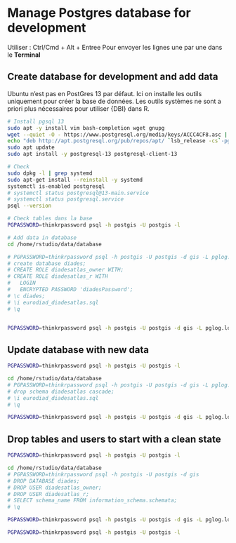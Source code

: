 # Manage Postgres database for development

Utiliser : Ctrl/Cmd + Alt + Entree
Pour envoyer les lignes une par une dans le **Terminal**

## Create database for development and add data

Ubuntu n'est pas en PostGres 13 par défaut.
Ici on installe les outils uniquement pour créer la base de données. 
Les outils systèmes ne sont a priori plus nécessaires pour utiliser {DBI} dans R.

```sh
# Install pgsql 13
sudo apt -y install vim bash-completion wget gnupg
wget --quiet -O - https://www.postgresql.org/media/keys/ACCC4CF8.asc | sudo apt-key add -
echo "deb http://apt.postgresql.org/pub/repos/apt/ `lsb_release -cs`-pgdg main" |sudo tee  /etc/apt/sources.list.d/pgdg.list
sudo apt update
sudo apt install -y postgresql-13 postgresql-client-13

# Check
sudo dpkg -l | grep systemd
sudo apt-get install --reinstall -y systemd
systemctl is-enabled postgresql
# systemctl status postgresql@13-main.service 
# systemctl status postgresql.service 
psql --version

# Check tables dans la base
PGPASSWORD=thinkrpassword psql -h postgis -U postgis -l

# Add data in database
cd /home/rstudio/data/database

# PGPASSWORD=thinkrpassword psql -h postgis -U postgis -d gis -L pglog.log
# create database diades;
# CREATE ROLE diadesatlas_owner WITH;
# CREATE ROLE diadesatlas_r WITH 
# 	LOGIN
# 	ENCRYPTED PASSWORD 'diadesPassword';
# \c diades;
# \i eurodiad_diadesatlas.sql
# \q


PGPASSWORD=thinkrpassword psql -h postgis -U postgis -d gis -L pglog.log -f new_database_commands >& out.log
```


## Update database with new data
```bash
PGPASSWORD=thinkrpassword psql -h postgis -U postgis -l

cd /home/rstudio/data/database
# PGPASSWORD=thinkrpassword psql -h postgis -U postgis -d gis -L pglog.log
# drop schema diadesatlas cascade;
# \i eurodiad_diadesatlas.sql
# \q

PGPASSWORD=thinkrpassword psql -h postgis -U postgis -d gis -L pglog.log -f update_database >& out.log
```


## Drop tables and users to start with a clean state
```bash
PGPASSWORD=thinkrpassword psql -h postgis -U postgis -l

cd /home/rstudio/data/database
# PGPASSWORD=thinkrpassword psql -h postgis -U postgis -d gis
# DROP DATABASE diades;
# DROP USER diadesatlas_owner;
# DROP USER diadesatlas_r;
# SELECT schema_name FROM information_schema.schemata;
# \q

PGPASSWORD=thinkrpassword psql -h postgis -U postgis -d gis -L pglog.log -f delete_database_users >& out_delete.log

PGPASSWORD=thinkrpassword psql -h postgis -U postgis -l
```

